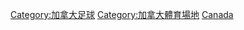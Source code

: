 {{Commons category|Association football venues in Canada}}

[[Category:加拿大足球|Category:加拿大足球]]
[[Category:加拿大體育場地|Category:加拿大體育場地]]
[[Category:各國足球場|Canada]]